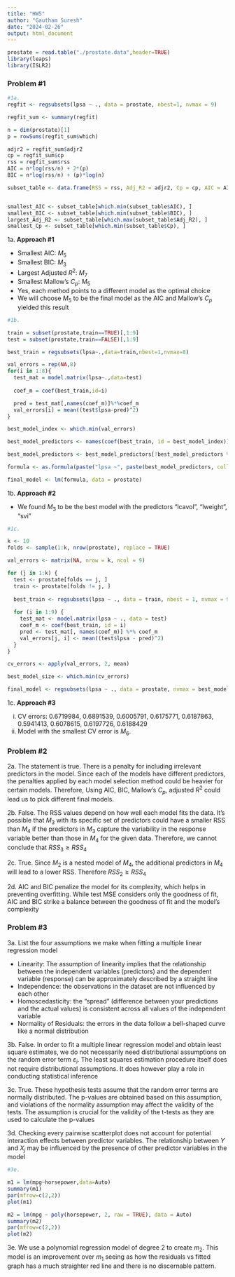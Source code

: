 ```yaml
---
title: "HW5"
author: "Gautham Suresh"
date: "2024-02-26"
output: html_document
---
```


```r
prostate = read.table("./prostate.data",header=TRUE)
library(leaps)
library(ISLR2)
```

### Problem #1

```r
#1a.
regfit <- regsubsets(lpsa ~ ., data = prostate, nbest=1, nvmax = 9)

regfit_sum <- summary(regfit)

n = dim(prostate)[1]
p = rowSums(regfit_sum$which)

adjr2 = regfit_sum$adjr2
cp = regfit_sum$cp
rss = regfit_sum$rss
AIC = n*log(rss/n) + 2*(p)
BIC = n*log(rss/n) + (p)*log(n)

subset_table <- data.frame(RSS = rss, Adj_R2 = adjr2, Cp = cp, AIC = AIC, BIC = BIC)


smallest_AIC <- subset_table[which.min(subset_table$AIC), ]
smallest_BIC <- subset_table[which.min(subset_table$BIC), ]
largest_Adj_R2 <- subset_table[which.max(subset_table$Adj_R2), ]
smallest_Cp <- subset_table[which.min(subset_table$Cp), ]

```

1a. **Approach #1**

-   Smallest AIC: $M_5$
-   Smallest BIC: $M_3$
-   Largest Adjusted $R^2$: $M_7$
-   Smallest Mallow's $C_p$: $M_5$
-   Yes, each method points to a different model as the optimal choice
-   We will choose $M_5$ to be the final model as the AIC and Mallow's $C_p$ yielded this result

```r
#1b.

train = subset(prostate,train==TRUE)[,1:9]
test = subset(prostate,train==FALSE)[,1:9]

best_train = regsubsets(lpsa~.,data=train,nbest=1,nvmax=8)

val_errors = rep(NA,8)
for(i in 1:8){
  test_mat = model.matrix(lpsa~.,data=test)
  
  coef_m = coef(best_train,id=i)

  pred = test_mat[,names(coef_m)]%*%coef_m
  val_errors[i] = mean((test$lpsa-pred)^2)
}

best_model_index <- which.min(val_errors)

best_model_predictors <- names(coef(best_train, id = best_model_index))

best_model_predictors <- best_model_predictors[!best_model_predictors %in% "(Intercept)"]

formula <- as.formula(paste("lpsa ~", paste(best_model_predictors, collapse = " + ")))

final_model <- lm(formula, data = prostate)

```

1b. **Approach #2**

-   We found $M_3$ to be the best model with the predictors "lcavol", "lweight", "svi"

```r
#1c.

k <- 10
folds <- sample(1:k, nrow(prostate), replace = TRUE)

val_errors <- matrix(NA, nrow = k, ncol = 9)

for (j in 1:k) {
  test <- prostate[folds == j, ]
  train <- prostate[folds != j, ]
  
  best_train <- regsubsets(lpsa ~ ., data = train, nbest = 1, nvmax = 9)
  
  for (i in 1:9) {
    test_mat <- model.matrix(lpsa ~ ., data = test)
    coef_m <- coef(best_train, id = i)
    pred <- test_mat[, names(coef_m)] %*% coef_m
    val_errors[j, i] <- mean((test$lpsa - pred)^2)
  }
}

cv_errors <- apply(val_errors, 2, mean)

best_model_size <- which.min(cv_errors)

final_model <- regsubsets(lpsa ~ ., data = prostate, nvmax = best_model_size, nbest = 1)
```

1c. **Approach #3**

i.  CV errors: 0.6719984, 0.6891539, 0.6005791, 0.6175771, 0.6187863, 0.5941413, 0.6078615, 0.6197726, 0.6188429
ii. Model with the smallest CV error is $M_6$.

### Problem #2

2a. The statement is true. There is a penalty for including irrelevant predictors in the model. Since each of the models have different predictors, the penalties applied by each model selection method could be heavier for certain models. Therefore, Using AIC, BIC, Mallow’s $C_p$, adjusted $R^2$ could lead us to pick different final models.

2b. False. The RSS values depend on how well each model fits the data. It's possible that $M_3$ with its specific set of predictors could have a smaller RSS than $M_4$ if the predictors in $M_3$ capture the variability in the response variable better than those in $M_4$ for the given data. Therefore, we cannot conclude that $RSS_3 \geq RSS_4$

2c. True. Since $M_2$ is a nested model of $M_4$, the additional predictors in $M_4$ will lead to a lower RSS. Therefore $RSS_2 \geq RSS_4$

2d. AIC and BIC penalize the model for its complexity, which helps in preventing overfitting. While test MSE considers only the goodness of fit, AIC and BIC strike a balance between the goodness of fit and the model's complexity

### Problem #3

3a. List the four assumptions we make when fitting a multiple linear regression model

-   Linearity: The assumption of linearity implies that the relationship between the independent variables (predictors) and the dependent variable (response) can be approximately described by a straight line
-   Independence: the observations in the dataset are not influenced by each other
-   Homoscedasticity: the "spread" (difference between your predictions and the actual values) is consistent across all values of the independent variable
-   Normality of Residuals: the errors in the data follow a bell-shaped curve like a normal distribution

3b. False. In order to fit a multiple linear regression model and obtain least square estimates, we do not necessarily need distributional assumptions on the random error term $\varepsilon_i$. The least squares estimation procedure itself does not require distributional assumptions. It does however play a role in conducting statistical inference

3c. True. These hypothesis tests assume that the random error terms are normally distributed. The p-values are obtained based on this assumption, and violations of the normality assumption may affect the validity of the tests. The assumption is crucial for the validity of the t-tests as they are used to calculate the p-values

3d. Checking every pairwise scatterplot does not account for potential interaction effects between predictor variables. The relationship between $Y$ and $X_j$ may be influenced by the presence of other predictor variables in the model

```r
#3e.

m1 = lm(mpg~horsepower,data=Auto)
summary(m1)
par(mfrow=c(2,2))
plot(m1)
```

```r
m2 = lm(mpg ~ poly(horsepower, 2, raw = TRUE), data = Auto)
summary(m2)
par(mfrow=c(2,2))
plot(m2)
```

3e. We use a polynomial regression model of degree 2 to create $m_2$. This model is an improvement over $m_1$ seeing as how the residuals vs fitted graph has a much straighter red line and there is no discernable pattern.